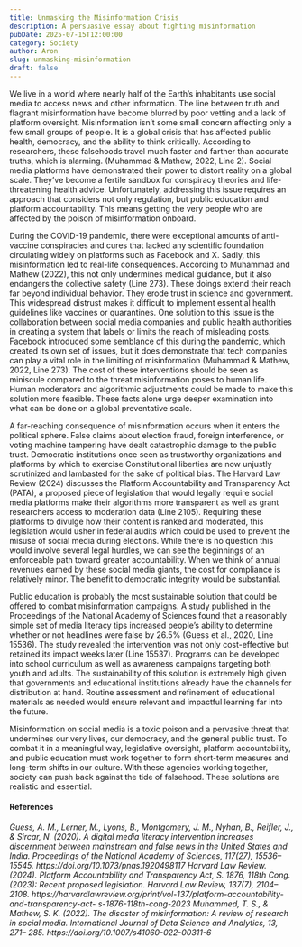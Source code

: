 ```yaml
---
title: Unmasking the Misinformation Crisis
description: A persuasive essay about fighting misinformation
pubDate: 2025-07-15T12:00:00
category: Society
author: Aron
slug: unmasking-misinformation
draft: false
---
```


We live in a world where nearly half of the Earth’s inhabitants use social media to access
news and other information. The line between truth and flagrant misinformation have become
blurred by poor vetting and a lack of platform oversight. Misinformation isn’t some small
concern affecting only a few small groups of people. It is a global crisis that has affected public
health, democracy, and the ability to think critically. According to researchers, these falsehoods
travel much faster and farther than accurate truths, which is alarming. (Muhammad & Mathew,
2022, Line 2). Social media platforms have demonstrated their power to distort reality on a
global scale. They’ve become a fertile sandbox for conspiracy theories and life-threatening
health advice. Unfortunately, addressing this issue requires an approach that considers not only
regulation, but public education and platform accountability. This means getting the very people
who are affected by the poison of misinformation onboard.

During the COVID-19 pandemic, there were exceptional amounts of anti-vaccine
conspiracies and cures that lacked any scientific foundation circulating widely on platforms such
as Facebook and X. Sadly, this misinformation led to real-life consequences. According to
Muhammad and Mathew (2022), this not only undermines medical guidance, but it also
endangers the collective safety (Line 273). These doings extend their reach far beyond individual
behavior. They erode trust in science and government. This widespread distrust makes it difficult
to implement essential health guidelines like vaccines or quarantines. One solution to this issue is
the collaboration between social media companies and public health authorities in creating a
system that labels or limits the reach of misleading posts. Facebook introduced some semblance
of this during the pandemic, which created its own set of issues, but it does demonstrate that tech
companies can play a vital role in the limiting of misinformation (Muhammad & Mathew, 2022,
Line 273). The cost of these interventions should be seen as miniscule compared to the threat
misinformation poses to human life. Human moderators and algorithmic adjustments could be
made to make this solution more feasible. These facts alone urge deeper examination into what
can be done on a global preventative scale.

A far-reaching consequence of misinformation occurs when it enters the political sphere.
False claims about election fraud, foreign interference, or voting machine tampering have dealt
catastrophic damage to the public trust. Democratic institutions once seen as trustworthy
organizations and platforms by which to exercise Constitutional liberties are now unjustly
scrutinized and lambasted for the sake of political bias. The Harvard Law Review (2024)
discusses the Platform Accountability and Transparency Act (PATA), a proposed piece of
legislation that would legally require social media platforms make their algorithms more
transparent as well as grant researchers access to moderation data (Line 2105). Requiring these
platforms to divulge how their content is ranked and moderated, this legislation would usher in
federal audits which could be used to prevent the misuse of social media during elections. While
there is no question this would involve several legal hurdles, we can see the beginnings of an
enforceable path toward greater accountability. When we think of annual revenues earned by
these social media giants, the cost for compliance is relatively minor. The benefit to democratic
integrity would be substantial.

Public education is probably the most sustainable solution that could be offered to
combat misinformation campaigns. A study published in the Proceedings of the National
Academy of Sciences found that a reasonably simple set of media literacy tips increased people’s
ability to determine whether or not headlines were false by 26.5% (Guess et al., 2020, Line
15536). The study revealed the intervention was not only cost-effective but retained its impact
weeks later (Line 15537). Programs can be developed into school curriculum as well as
awareness campaigns targeting both youth and adults. The sustainability of this solution is
extremely high given that governments and educational institutions already have the channels for
distribution at hand. Routine assessment and refinement of educational materials as needed
would ensure relevant and impactful learning far into the future.

Misinformation on social media is a toxic poison and a pervasive threat that undermines
our very lives, our democracy, and the general public trust. To combat it in a meaningful way,
legislative oversight, platform accountability, and public education must work together to form
short-term measures and long-term shifts in our culture. With these agencies working together,
society can push back against the tide of falsehood. These solutions are realistic and essential.

#### References

<cite>
  Guess, A. M., Lerner, M., Lyons, B., Montgomery, J. M., Nyhan, B., Reifler,
  J., & Sircar, N. (2020). A digital media literacy intervention increases
  discernment between mainstream and false news in the United States and India.
  Proceedings of the National Academy of Sciences, 117(27), 15536–15545.
  https://doi.org/10.1073/pnas.1920498117
</cite>
<cite>
  Harvard Law Review. (2024). Platform Accountability and Transparency Act, S.
  1876, 118th Cong. (2023): Recent proposed legislation. Harvard Law Review,
  137(7), 2104–2108.
  https://harvardlawreview.org/print/vol-137/platform-accountability-and-transparency-act-
  s-1876-118th-cong-2023
</cite>
<cite>
  Muhammed, T. S., & Mathew, S. K. (2022). The disaster of misinformation: A
  review of research in social media. International Journal of Data Science and
  Analytics, 13, 271– 285. https://doi.org/10.1007/s41060-022-00311-6
</cite>
